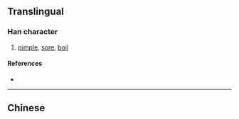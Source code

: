 {{character info/new}}
{{also|癤}}
==Translingual==

===Han character===
{{Han char|rn=104|rad=疒|as=02|sn=7|four=|canj=KSL|ids=⿸疒⿱𠃌丨}}

# [[pimple]], [[sore]], [[boil]]

====References====
* {{Han ref|kx=0769.091|hdz=42659.110|uh=7596|ud=30102}}

----

==Chinese==
{{zh-see|癤}}